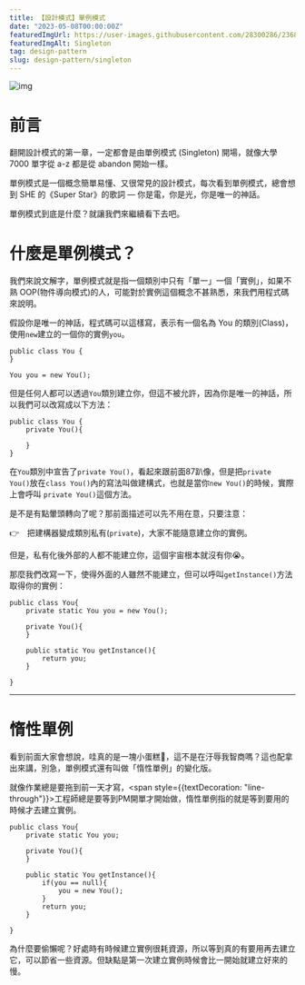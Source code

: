 ```yaml
---
title: 【設計模式】單例模式
date: "2023-05-08T00:00:00Z"
featuredImgUrl: https://user-images.githubusercontent.com/28300286/236835275-cd020475-90c6-40e0-b1c9-d8b7179ee2ee.png
featuredImgAlt: Singleton
tag: design-pattern
slug: design-pattern/singleton
---
```


![img](https://user-images.githubusercontent.com/28300286/236835275-cd020475-90c6-40e0-b1c9-d8b7179ee2ee.png)

# 前言

翻開設計模式的第一章，一定都會是由單例模式 (Singleton) 開場，就像大學 7000 單字從 a-z 都是從 abandon 開始一樣。

單例模式是一個概念簡單易懂、又很常見的設計模式，每次看到單例模式，總會想到 SHE 的《Super Star》的歌詞 — 你是電，你是光，你是唯一的神話。

單例模式到底是什麼？就讓我們來繼續看下去吧。

# 什麼是單例模式？

我們來說文解字，單例模式就是指一個類別中只有「單一」一個「實例」，如果不熟 OOP(物件導向模式)的人，可能對於實例這個概念不甚熟悉，來我們用程式碼來說明。

假設你是唯一的神話，程式碼可以這樣寫，表示有一個名為 You 的類別(Class)，使用`new`建立的一個你的實例`you`。

```
public class You {
}

You you = new You();

```

但是任何人都可以透過`You`類別建立你，但這不被允許，因為你是唯一的神話，所以我們可以改寫成以下方法：

```
public class You {
    private You(){

    }
}
```
在`You`類別中宣告了`private You()`，看起來跟前面87趴像，但是把`private You()`放在`class You()`內的寫法叫做建構式，也就是當你`new You()`的時候，實際上會呼叫 `private You()`這個方法。


是不是有點暈頭轉向了呢？那前面描述可以先不用在意，只要注意：

👉　把建構器變成類別私有(`private`)，大家不能隨意建立你的實例。


但是，私有化後外部的人都不能建立你，這個宇宙根本就沒有你😭。

那麼我們改寫一下，使得外面的人雖然不能建立，但可以呼叫`getInstance()`方法取得你的實例：
```
public class You{
    private static You you = new You();

    private You(){
    }

    public static You getInstance(){
        return you;
    }

}
```

---

# 惰性單例
看到前面大家會想說，哇真的是一塊小蛋糕🍰，這不是在汙辱我智商嗎？這也配拿出來講，別急，單例模式還有叫做「惰性單例」的變化版。

就像作業總是要拖到前一天才寫，<span  style={{textDecoration: "line-through"}}>工程師總是要等到PM開單才開始做</span>，惰性單例指的就是等到要用的時候才去建立實例。

```
public class You{
    private static You you;

    private You(){
    }

    public static You getInstance(){
        if(you == null){
            you = new You();
        }
        return you;
    }

}

```

為什麼要偷懶呢？好處時有時候建立實例很耗資源，所以等到真的有要用再去建立它，可以節省一些資源。但缺點是第一次建立實例時候會比一開始就建立好來的慢。